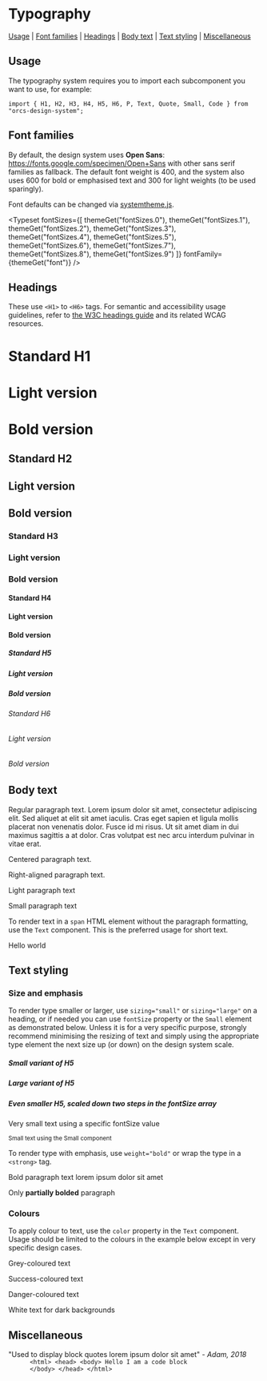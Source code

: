 
<Meta title="System/Typography" />

# Typography

[Usage](#usage) | [Font families](#font-families) | [Headings](#headings) | [Body text](#body-text) | [Text styling](#text-styling) | [Miscellaneous](#miscellaneous)

## Usage

The typography system requires you to import each subcomponent you want to use, for example:

```
import { H1, H2, H3, H4, H5, H6, P, Text, Quote, Small, Code } from "orcs-design-system";
```

## Font families

By default, the design system uses **Open Sans**: https://fonts.google.com/specimen/Open+Sans with other sans serif families as fallback. The default font weight is 400, and the system also uses 600 for bold or emphasised text and 300 for light weights (to be used sparingly).

Font defaults can be changed via [systemtheme.js](https://github.com/orchestrated-io/orcs-design-system/blob/master/packages/orcs-design-system/lib/systemtheme.js).

<Typeset
  fontSizes={[
    themeGet("fontSizes.0"),
    themeGet("fontSizes.1"),
    themeGet("fontSizes.2"),
    themeGet("fontSizes.3"),
    themeGet("fontSizes.4"),
    themeGet("fontSizes.5"),
    themeGet("fontSizes.6"),
    themeGet("fontSizes.7"),
    themeGet("fontSizes.8"),
    themeGet("fontSizes.9")
  ]}
  fontFamily={themeGet("font")}
/>

## Headings

These use `<H1>` to `<H6>` tags. For semantic and accessibility usage guidelines, refer to [the W3C headings guide](https://www.w3.org/WAI/tutorials/page-structure/headings/) and its related WCAG resources.

<Canvas>
  <Story name="Headings/H1 to H6">
    <Spacer my={4}>
      <Box>
        <H1>Standard H1</H1>
        <H1 weight="light">Light version</H1>
        <H1 weight="bold">Bold version</H1>
      </Box>
      <Box>
        <H2>Standard H2</H2>
        <H2 weight="light">Light version</H2>
        <H2 weight="bold">Bold version</H2>
      </Box>
      <Box>
        <H3>Standard H3</H3>
        <H3 weight="light">Light version</H3>
        <H3 weight="bold">Bold version</H3>
      </Box>
      <Box>
        <H4>Standard H4</H4>
        <H4 weight="light">Light version</H4>
        <H4 weight="bold">Bold version</H4>
      </Box>
      <Box>
        <H5>Standard H5</H5>
        <H5 weight="light">Light version</H5>
        <H5 weight="bold">Bold version</H5>
      </Box>
      <Box>
        <H6>Standard H6</H6>
        <H6 weight="light">Light version</H6>
        <H6 weight="bold">Bold version</H6>
      </Box>
    </Spacer>
  </Story>
</Canvas>

## Body text

<Canvas>
  <Story name="Body text/Paragraph">
    <Spacer my={3}>
      <P>
        Regular paragraph text. Lorem ipsum dolor sit amet, consectetur
        adipiscing elit. Sed aliquet at elit sit amet iaculis. Cras eget sapien
        et ligula mollis placerat non venenatis dolor. Fusce id mi risus. Ut sit
        amet diam in dui maximus sagittis a at dolor. Cras volutpat est nec arcu
        interdum pulvinar in vitae erat.
      </P>
      <P textAlign="center">Centered paragraph text.</P>
      <P textAlign="right">Right-aligned paragraph text.</P>
      <P weight="light">Light paragraph text</P>
      <P sizing="small">Small paragraph text</P>
    </Spacer>
  </Story>
</Canvas>

To render text in a `span` HTML element without the paragraph formatting, use the `Text` component. This is the preferred usage for short text.

<Canvas>
  <Story name="Body text/Text">
    <Text>Hello world</Text>
  </Story>
</Canvas>

## Text styling

### Size and emphasis

To render type smaller or larger, use `sizing="small"` or `sizing="large"` on a heading, or if needed you can use `fontSize` property or the `Small` element as demonstrated below. Unless it is for a very specific purpose, strongly recommend minimising the resizing of text and simply using the appropriate type element the next size up (or down) on the design system scale.

<Canvas>
  <Story name="Styling/Sizing">
    <Spacer my={3}>
      <H5 sizing="small">Small variant of H5</H5>
      <H5 sizing="large">Large variant of H5</H5>
      <H5 fontSize={2}>
        Even smaller H5, scaled down two steps in the fontSize array
      </H5>
      <P fontSize="10px">Very small text using a specific fontSize value</P>
      <Small>Small text using the Small component</Small>
    </Spacer>
  </Story>
</Canvas>

To render type with emphasis, use `weight="bold"` or wrap the type in a `<strong>` tag.

<Canvas>
  <Story name="Styling/Emphasis">
    <Spacer my={3}>
      <P weight="bold">Bold paragraph text lorem ipsum dolor sit amet</P>
      <P>
        Only <strong>partially bolded</strong> paragraph
      </P>
    </Spacer>
  </Story>
</Canvas>

### Colours

To apply colour to text, use the `color` property in the `Text` component. Usage should be limited to the colours in the example below except in very specific design cases.

<Canvas>
  <Story name="Styling/Colours">
    <Spacer my={2}>
      <P color="greyDark">Grey-coloured text</P>
      <P color="success">Success-coloured text</P>
      <P color="danger">Danger-coloured text</P>
      <Box bg="greyDarker" p="r">
        <P color="white">White text for dark backgrounds</P>
      </Box>
    </Spacer>
  </Story>
</Canvas>

## Miscellaneous

<Canvas>
  <Story name="Miscellaneous/Blockquote">
    <Quote>
      "Used to display block quotes lorem ipsum dolor sit amet"
      <em> - Adam, 2018</em>
    </Quote>
  </Story>
</Canvas>

<Canvas>
  <Story name="Miscellaneous/Code">
    <Code>
      &lt;html&gt; &lt;head&gt; &lt;body&gt; Hello I am a code block
      &lt;/body&gt; &lt;/head&gt; &lt;/html&gt;
    </Code>
  </Story>
</Canvas>
